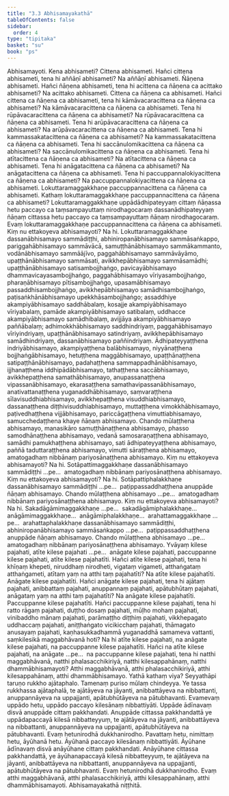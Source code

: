 ```yaml
---
title: "3.3 Abhisamayakathā"
tableOfContents: false
sidebar:
  order: 4
type: "tipitaka"
basket: "su"
book: "ps"
---
```



<DynamicBreadcrumb />

<Division number="19" book="ps" bookNo="26" page="304">

<Paragraph number="1815" book="ps">
<Emphasis>Abhisamayo</Emphasis>ti. Kena abhisameti? Cittena abhisameti.
</Paragraph>

<Paragraph number="1816" book="ps">
Hañci cittena abhisameti, tena hi aññāṇī abhisameti? Na aññāṇī abhisameti. Ñāṇena abhisameti.
</Paragraph>

<Paragraph number="1817" book="ps">
Hañci ñāṇena abhisameti, tena hi acittena ca ñāṇena ca acittako abhisameti? Na acittako abhisameti. Cittena ca ñāṇena ca abhisameti.
</Paragraph>

<Paragraph number="1818" book="ps">
Hañci cittena ca ñāṇena ca abhisameti, tena hi kāmāvacaracittena ca ñāṇena ca abhisameti? Na kāmāvacaracittena ca ñāṇena ca abhisameti.
</Paragraph>

<Paragraph number="1819" book="ps">
Tena hi rūpāvacaracittena ca ñāṇena ca abhisameti? Na rūpāvacaracittena ca ñāṇena ca abhisameti.
</Paragraph>

<Paragraph number="1820" book="ps">
Tena hi arūpāvacaracittena ca ñāṇena ca abhisameti? Na arūpāvacaracittena ca ñāṇena ca abhisameti.
</Paragraph>

<Paragraph number="1821" book="ps">
Tena hi kammassakatacittena ca ñāṇena ca abhisameti? Na kammassakatacittena ca ñāṇena ca abhisameti.
</Paragraph>

<Paragraph number="1822" book="ps">
Tena hi saccānulomikacittena ca ñāṇena ca abhisameti? Na saccānulomikacittena ca ñāṇena ca abhisameti.
</Paragraph>

<Paragraph number="1823" book="ps">
Tena hi atītacittena ca ñāṇena ca abhisameti? Na atītacittena ca ñāṇena ca abhisameti.
</Paragraph>

<Paragraph number="1824" book="ps">
Tena hi anāgatacittena ca ñāṇena ca abhisameti? Na anāgatacittena ca ñāṇena ca abhisameti.
</Paragraph>

<Paragraph number="1825" book="ps">
Tena hi paccuppannalokiyacittena ca ñāṇena ca abhisameti? Na paccuppannalokiyacittena ca ñāṇena ca abhisameti. Lokuttaramaggakkhaṇe paccuppannacittena ca ñāṇena ca abhisameti.
</Paragraph>

<Paragraph number="1826" book="ps">
Kathaṃ lokuttaramaggakkhaṇe paccuppannacittena ca ñāṇena ca abhisameti? Lokuttaramaggakkhaṇe uppādādhipateyyaṃ cittaṃ ñāṇassa hetu paccayo ca taṃsampayuttaṃ nirodhagocaraṃ dassanādhipateyyaṃ ñāṇaṃ cittassa hetu paccayo ca taṃsampayuttaṃ ñāṇaṃ nirodhagocaraṃ. Evaṃ lokuttaramaggakkhaṇe paccuppannacittena ca ñāṇena ca abhisameti.
</Paragraph>

</Division>
<Division number="20" book="ps" bookNo="26" page="310">

<Paragraph number="1827" book="ps">
Kiṃ nu ettakoyeva abhisamayoti? Na hi. Lokuttaramaggakkhaṇe dassanābhisamayo sammādiṭṭhi, abhiniropanābhisamayo sammāsaṅkappo, pariggahābhisamayo sammāvācā, samuṭṭhānābhisamayo sammākammanto, vodānābhisamayo sammāājīvo, paggahābhisamayo sammāvāyāmo, upaṭṭhānābhisamayo sammāsati, avikkhepābhisamayo sammāsamādhi; upaṭṭhānābhisamayo satisambojjhaṅgo, pavicayābhisamayo dhammavicayasambojjhaṅgo, paggahābhisamayo vīriyasambojjhaṅgo, pharaṇābhisamayo pītisambojjhaṅgo, upasamābhisamayo passaddhisambojjhaṅgo, avikkhepābhisamayo samādhisambojjhaṅgo, paṭisaṅkhānābhisamayo upekkhāsambojjhaṅgo; assaddhiye akampiyābhisamayo saddhābalaṃ, kosajje akampiyābhisamayo vīriyabalaṃ, pamāde akampiyābhisamayo satibalaṃ, uddhacce akampiyābhisamayo samādhibalaṃ, avijjāya akampiyābhisamayo paññābalaṃ; adhimokkhābhisamayo saddhindriyaṃ, paggahābhisamayo vīriyindriyaṃ, upaṭṭhānābhisamayo satindriyaṃ, avikkhepābhisamayo samādhindriyaṃ, dassanābhisamayo paññindriyaṃ. Ādhipateyyaṭṭhena indriyābhisamayo, akampiyaṭṭhena balābhisamayo, niyyānaṭṭhena bojjhaṅgābhisamayo, hetuṭṭhena maggābhisamayo, upaṭṭhānaṭṭhena satipaṭṭhānābhisamayo, padahaṭṭhena sammappadhānābhisamayo, ijjhanaṭṭhena iddhipādābhisamayo, tathaṭṭhena saccābhisamayo, avikkhepaṭṭhena samathābhisamayo, anupassanaṭṭhena vipassanābhisamayo, ekarasaṭṭhena samathavipassanābhisamayo, anativattanaṭṭhena yuganaddhābhisamayo, saṃvaraṭṭhena sīlavisuddhiabhisamayo, avikkhepaṭṭhena visuddhiabhisamayo, dassanaṭṭhena diṭṭhivisuddhiabhisamayo, muttaṭṭhena vimokkhābhisamayo, paṭivedhaṭṭhena vijjābhisamayo, pariccāgaṭṭhena vimuttiabhisamayo, samucchedaṭṭhena khaye ñāṇaṃ abhisamayo. Chando mūlaṭṭhena abhisamayo, manasikāro samuṭṭhānaṭṭhena abhisamayo, phasso samodhānaṭṭhena abhisamayo, vedanā samosaraṇaṭṭhena abhisamayo, samādhi pamukhaṭṭhena abhisamayo, sati ādhipateyyaṭṭhena abhisamayo, paññā taduttaraṭṭhena abhisamayo, vimutti sāraṭṭhena abhisamayo, amatogadhaṃ nibbānaṃ pariyosānaṭṭhena abhisamayo.
</Paragraph>

</Division>
<Division number="21" book="ps" bookNo="26" page="311">

<Paragraph number="1828" book="ps">
Kiṃ nu ettakoyeva abhisamayoti? Na hi. Sotāpattimaggakkhaṇe dassanābhisamayo sammādiṭṭhi …pe…  amatogadhaṃ nibbānaṃ pariyosānaṭṭhena abhisamayo.
</Paragraph>

<Paragraph number="1829" book="ps">
Kiṃ nu ettakoyeva abhisamayoti? Na hi. Sotāpattiphalakkhaṇe dassanābhisamayo sammādiṭṭhi …pe…  paṭippassaddhaṭṭhena anuppāde ñāṇaṃ abhisamayo. Chando mūlaṭṭhena abhisamayo …pe…  amatogadhaṃ nibbānaṃ pariyosānaṭṭhena abhisamayo.
</Paragraph>

<Paragraph number="1830" book="ps">
Kiṃ nu ettakoyeva abhisamayoti? Na hi. Sakadāgāmimaggakkhaṇe …pe…  sakadāgāmiphalakkhaṇe…  anāgāmimaggakkhaṇe…  anāgāmiphalakkhaṇe…  arahattamaggakkhaṇe …pe…  arahattaphalakkhaṇe dassanābhisamayo sammādiṭṭhi, abhiniropanābhisamayo sammāsaṅkappo …pe…  paṭippassaddhaṭṭhena anuppāde ñāṇaṃ abhisamayo. Chando mūlaṭṭhena abhisamayo …pe…  amatogadhaṃ nibbānaṃ pariyosānaṭṭhena abhisamayo.
</Paragraph>

<Paragraph number="1831" book="ps">
Yvāyaṃ kilese pajahati, atīte kilese pajahati …pe…  anāgate kilese pajahati, paccuppanne kilese pajahati, atīte kilese pajahatīti. Hañci atīte kilese pajahati, tena hi khīṇaṃ khepeti, niruddhaṃ nirodheti, vigataṃ vigameti, atthaṅgataṃ atthaṅgameti, atītaṃ yaṃ na atthi taṃ pajahatīti? Na atīte kilese pajahatīti. Anāgate kilese pajahatīti. Hañci anāgate kilese pajahati, tena hi ajātaṃ pajahati, anibbattaṃ pajahati, anuppannaṃ pajahati, apātubhūtaṃ pajahati, anāgataṃ yaṃ na atthi taṃ pajahatīti? Na anāgate kilese pajahatīti. Paccuppanne kilese pajahatīti. Hañci paccuppanne kilese pajahati, tena hi ratto rāgaṃ pajahati, duṭṭho dosaṃ pajahati, mūḷho mohaṃ pajahati, vinibaddho mānaṃ pajahati, parāmaṭṭho diṭṭhiṃ pajahati, vikkhepagato uddhaccaṃ pajahati, aniṭṭhaṅgato vicikicchaṃ pajahati, thāmagato anusayaṃ pajahati, kaṇhasukkadhammā yuganaddhā samameva vattanti, saṃkilesikā maggabhāvanā hoti?
</Paragraph>

<Paragraph number="1832" book="ps">
Na hi atīte kilese pajahati, na anāgate kilese pajahati, na paccuppanne kilese pajahatīti. Hañci na atīte kilese pajahati, na anāgate …pe…  na paccuppanne kilese pajahati, tena hi natthi maggabhāvanā, natthi phalasacchikiriyā, natthi kilesappahānaṃ, natthi dhammābhisamayoti? Atthi maggabhāvanā, atthi phalasacchikiriyā, atthi kilesappahānaṃ, atthi dhammābhisamayo. Yathā kathaṃ viya? Seyyathāpi taruṇo rukkho ajātaphalo. Tamenaṃ puriso mūlaṃ chindeyya. Ye tassa rukkhassa ajātaphalā, te ajātāyeva na jāyanti, anibbattāyeva na nibbattanti, anuppannāyeva na uppajjanti, apātubhūtāyeva na pātubhavanti. Evamevaṃ uppādo hetu, uppādo paccayo kilesānaṃ nibbattiyāti. Uppāde ādīnavaṃ disvā anuppāde cittaṃ pakkhandati. Anuppāde cittassa pakkhandattā ye uppādapaccayā kilesā nibbatteyyuṃ, te ajātāyeva na jāyanti, anibbattāyeva na nibbattanti, anuppannāyeva na uppajjanti, apātubhūtāyeva na pātubhavanti. Evaṃ hetunirodhā dukkhanirodho. Pavattaṃ hetu, nimittaṃ hetu, āyūhanā hetu. Āyūhanā paccayo kilesānaṃ nibbattiyāti. Āyūhane ādīnavaṃ disvā anāyūhane cittaṃ pakkhandati. Anāyūhane cittassa pakkhandattā, ye āyūhanapaccayā kilesā nibbatteyyuṃ, te ajātāyeva na jāyanti, anibbattāyeva na nibbattanti, anuppannāyeva na uppajjanti, apātubhūtāyeva na pātubhavanti. Evaṃ hetunirodhā dukkhanirodho. Evaṃ atthi maggabhāvanā, atthi phalasacchikiriyā, atthi kilesappahānaṃ, atthi dhammābhisamayoti.

</Paragraph>
</Division>

<Paragraph number="1833" type="center" book="ps">
Abhisamayakathā niṭṭhitā.
</Paragraph>